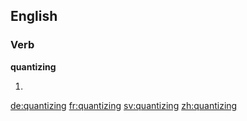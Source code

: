 ==English==

===Verb===
'''quantizing'''

# {{present participle of|quantize}}

[[de:quantizing]]
[[fr:quantizing]]
[[sv:quantizing]]
[[zh:quantizing]]